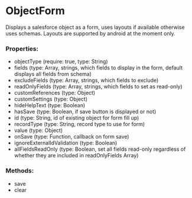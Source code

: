 
<!-- Define story settings here -->
<Meta title="Components/ObjectForm" />

# ObjectForm
Displays a salesforce object as a form, uses layouts if available otherwise uses schemas. Layouts are supported by android at the moment only.

### Properties:
- objectType (require: true, type: String)
- fields (type: Array, strings, which fields to display in the form, default displays all fields from schema)
- excludeFields (type: Array, strings, which fields to exclude)
- readOnlyFields (type: Array, strings, which fields to set as read-only)
- customReferences (type: Object)
- customSettings (type: Object)
- hideHelpText (type: Boolean)
- hasSave (type: Boolean, if save button is displayed or not)
- id (type: String, id of existing object for form fill up)
- recordType (type: String, record type to use for form)
- value (type: Object)
- onSave (type: Function, callback on form save)
- ignoreExternalIdValidation (type: Boolean)
- allFieldsReadOnly (type: Boolean, set all fields read-only regardless of whether they are included in readOnlyFields Array)

### Methods:
- save
- clear
